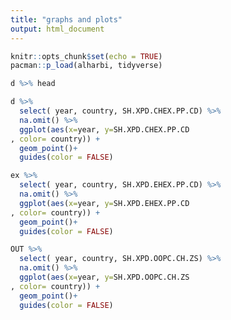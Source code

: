 ```yaml
---
title: "graphs and plots"
output: html_document
---
```


```r
knitr::opts_chunk$set(echo = TRUE)
pacman::p_load(alharbi, tidyverse)
```

```r
d %>% head 
```

```r
d %>% 
  select( year, country, SH.XPD.CHEX.PP.CD) %>% 
  na.omit() %>% 
  ggplot(aes(x=year, y=SH.XPD.CHEX.PP.CD
, color= country)) +
  geom_point()+
  guides(color = FALSE)
```
```r
ex %>% 
  select( year, country, SH.XPD.EHEX.PP.CD) %>% 
  na.omit() %>% 
  ggplot(aes(x=year, y=SH.XPD.EHEX.PP.CD
, color= country)) +
  geom_point()+
  guides(color = FALSE)
```
```r
OUT %>% 
  select( year, country, SH.XPD.OOPC.CH.ZS) %>% 
  na.omit() %>% 
  ggplot(aes(x=year, y=SH.XPD.OOPC.CH.ZS
, color= country)) +
  geom_point()+
  guides(color = FALSE)
```



